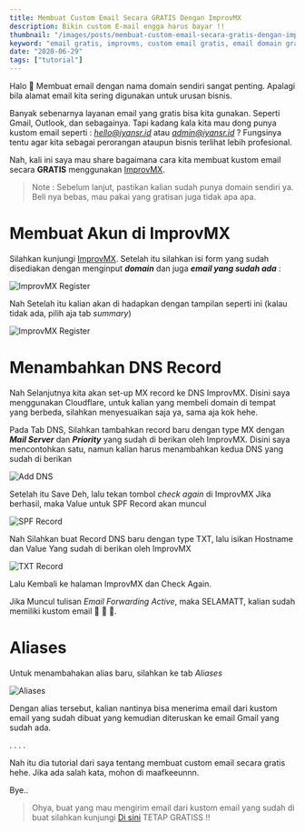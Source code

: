 ```yaml
---
title: Membuat Custom Email Secara GRATIS Dengan ImprovMX
description: Bikin custom E-mail engga harus bayar !!
thumbnail: "/images/posts/membuat-custom-email-secara-gratis-dengan-improvmx/header.jpg"
keyword: "email gratis, improvms, custom email gratis, email domain gratis"
date: "2020-06-29"
tags: ["tutorial"]
---
```


Halo 👋
Membuat email dengan nama domain sendiri sangat penting. Apalagi bila alamat email kita sering digunakan untuk urusan bisnis. 

Banyak sebenarnya layanan email yang gratis bisa kita gunakan. Seperti Gmail, Outlook, dan sebagainya. Tapi kadang kala kita mau dong punya kustom email seperti : *hello@iyansr.id* atau *admin@iyansr.id* ? Fungsinya tentu agar kita sebagai perorangan ataupun bisnis terlihat lebih profesional. 

Nah, kali ini saya mau share bagaimana cara kita membuat kustom email secara __GRATIS__ menggunakan [ImprovMX](https://improvmx.com/ "ImprovMX").

> Note : Sebelum lanjut, pastikan kalian sudah punya domain sendiri ya. Beli nya bebas, mau pakai yang gratisan juga tidak apa apa.


# Membuat Akun di ImprovMX

Silahkan kunjungi [ImprovMX](https://improvmx.com/ "ImprovMX").
Setelah itu silahkan isi form yang sudah disediakan dengan menginput __*domain*__ dan juga __*email yang sudah ada*__  :

![ImprovMX Register](/images/posts/membuat-custom-email-secara-gratis-dengan-improvmx/ss1.png)

Nah Setelah itu kalian akan di hadapkan dengan tampilan seperti ini 
(kalau tidak ada, pilih aja tab *summary*)

![ImprovMX Register](/images/posts/membuat-custom-email-secara-gratis-dengan-improvmx/ss2.png)

# Menambahkan DNS Record

Nah Selanjutnya kita akan set-up MX record ke DNS ImprovMX.
Disini saya menggunakan Cloudflare, untuk kalian yang membeli domain di tempat yang berbeda, silahkan menyesuaikan saja ya, sama aja kok hehe.

Pada Tab DNS, Silahkan tambahkan record baru dengan type MX dengan __*Mail Server*__ dan *__Priority__* yang sudah di berikan oleh ImprovMX. 
Disini saya mencontohkan satu, namun kalian harus menambahkan kedua DNS yang sudah di berikan

![Add DNS](/images/posts/membuat-custom-email-secara-gratis-dengan-improvmx/ss3.png)

Setelah itu Save Deh, lalu tekan tombol *check again* di ImprovMX
Jika berhasil, maka Value untuk SPF Record akan muncul 

![SPF Record](/images/posts/membuat-custom-email-secara-gratis-dengan-improvmx/ss4.png)

Nah Silahkan buat Record DNS baru dengan type TXT, lalu isikan Hostname dan Value Yang sudah di berikan oleh ImprovMX 

![TXT Record](/images/posts/membuat-custom-email-secara-gratis-dengan-improvmx/ss5.png)

Lalu Kembali ke halaman ImprovMX dan Check Again.

Jika Muncul tulisan *Email Forwarding Active*, maka SELAMATT, kalian sudah memiliki kustom email 🎉 🎉 🎉.

# Aliases

Untuk menambahakan alias baru, silahkan ke tab *Aliases*

![Aliases](/images/posts/membuat-custom-email-secara-gratis-dengan-improvmx/ss6.png)

Dengan alias tersebut, kalian nantinya bisa menerima email dari kustom email yang sudah dibuat yang kemudian diteruskan ke email Gmail yang sudah ada.

.
.
.
.

Nah itu dia tutorial dari saya tentang membuat custom email secara gratis hehe. Jika ada salah kata, mohon di maafkeeunnn.

Bye..


> Ohya, buat yang mau mengirim email dari kustom email yang sudah di buat silahkan kunjungi [Di sini](https://improvmx.com/guides/send-emails-using-gmail/) TETAP GRATISS !!